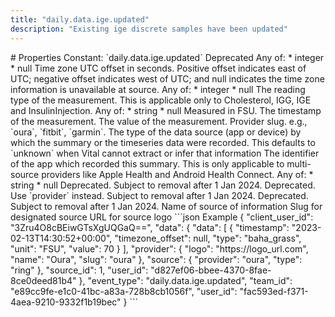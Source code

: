 ```yaml
---
title: "daily.data.ige.updated"
description: "Existing ige discrete samples have been updated"
---
```


<Info>
<TimeseriesID />
</Info>
# Properties
<ResponseField name="event_type" type="const string" required="true">
Constant: `daily.data.ige.updated`
</ResponseField>
<ResponseField name="team_id" type="string" required="true">
</ResponseField>
<ResponseField name="user_id" type="string" required="true">
</ResponseField>
<ResponseField name="client_user_id" type="string" required="true">
</ResponseField>
<ResponseField name="data" type="TimeseriesData" required="true">
<Expandable title="TimeseriesData" defaultOpen="true">
<ResponseField name="data" type="ClientFacingIgeTimeseries[]" required="true">
<Expandable title="Item Schema: ClientFacingIgeTimeseries" defaultOpen="true">
<ResponseField name="id" type="anyOf | null">
Deprecated
Any of:
* integer
* null
</ResponseField>
<ResponseField name="timezone_offset" type="anyOf | null">
Time zone UTC offset in seconds. Positive offset indicates east of UTC; negative offset indicates west of UTC; and null indicates the time zone information is unavailable at source.
Any of:
* integer
* null
</ResponseField>
<ResponseField name="type" type="anyOf | null">
The reading type of the measurement. This is applicable only to Cholesterol, IGG, IGE and InsulinInjection.
Any of:
* string
* null
</ResponseField>
<ResponseField name="unit" type="string" required="true">
Measured in FSU.
</ResponseField>
<ResponseField name="timestamp" type="string" required="true">
The timestamp of the measurement.
</ResponseField>
<ResponseField name="value" type="number" required="true">
The value of the measurement.
</ResponseField>
</Expandable>
</ResponseField>
<ResponseField name="source_id" type="integer" required="true">
</ResponseField>
<ResponseField name="source" type="ClientFacingSource" required="true">
<Expandable title="ClientFacingSource" defaultOpen="true">
<ResponseField name="provider" type="string" required="true">
Provider slug. e.g., `oura`, `fitbit`, `garmin`.
</ResponseField>
<ResponseField name="type" type="string | null">
The type of the data source (app or device) by which the summary or the timeseries data were recorded. This defaults to `unknown` when Vital cannot extract or infer that information
</ResponseField>
<ResponseField name="app_id" type="anyOf | null">
The identifier of the app which recorded this summary. This is only applicable to multi-source providers like Apple Health and Android Health Connect.
Any of:
* string
* null
</ResponseField>
<ResponseField name="name" type="string | null" deprecated>
Deprecated. Subject to removal after 1 Jan 2024.
</ResponseField>
<ResponseField name="slug" type="string | null" deprecated>
Deprecated. Use `provider` instead. Subject to removal after 1 Jan 2024.
</ResponseField>
<ResponseField name="logo" type="string | null" deprecated>
Deprecated. Subject to removal after 1 Jan 2024.
</ResponseField>
</Expandable>
</ResponseField>
<ResponseField name="provider" type="ClientFacingProvider" required="true">
<Expandable title="ClientFacingProvider" defaultOpen="true">
<ResponseField name="name" type="string" required="true">
Name of source of information
</ResponseField>
<ResponseField name="slug" type="string" required="true">
Slug for designated source
</ResponseField>
<ResponseField name="logo" type="string" required="true">
URL for source logo
</ResponseField>
</Expandable>
</ResponseField>
<ResponseField name="user_id" type="string" required="true">
</ResponseField>
</Expandable>
</ResponseField>
<ResponseExample>
```json Example
{
  "client_user_id": "3Zru4O8cBEiwGTsXgUQGaQ==",
  "data": {
    "data": [
      {
        "timestamp": "2023-02-13T14:30:52+00:00",
        "timezone_offset": null,
        "type": "baha_grass",
        "unit": "FSU",
        "value": 70
      }
    ],
    "provider": {
      "logo": "https://logo_url.com",
      "name": "Oura",
      "slug": "oura"
    },
    "source": {
      "provider": "oura",
      "type": "ring"
    },
    "source_id": 1,
    "user_id": "d827ef06-bbee-4370-8fae-8ce0deed81b4"
  },
  "event_type": "daily.data.ige.updated",
  "team_id": "e89cc9fe-e1c0-41bc-a83a-728b8cb1056f",
  "user_id": "fac593ed-f371-4aea-9210-9332f1b19bec"
}
```
</ResponseExample>
